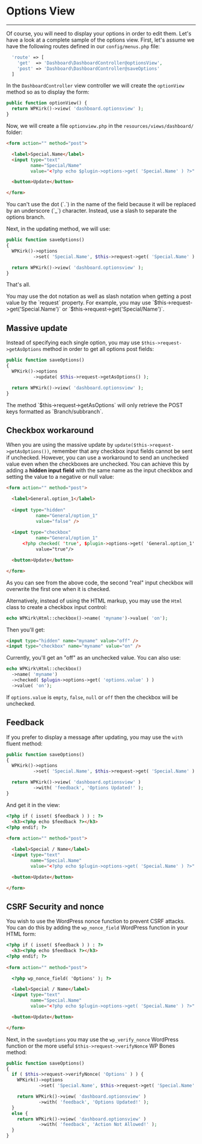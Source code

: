 
# Options View

---
<DocsBoilerplateDemo slug="options" />

Of course, you will need to display your options in order to edit them. Let's have a look at a complete sample of the options view. First, let's assume we have the following routes defined in our `config/menus.php` file:

```php filename="config/menus.php" copy
  'route' => [
    'get'  => 'Dashboard\DashboardController@optionsView',
    'post' => 'Dashboard\DashboardController@saveOptions'
  ]
```

In the `DashboardController` view controller we will create the `optionView` method so as to display the form:

```php filename="plugin/Controllers/DashboardController.php" copy
public function optionView() {
  return WPKirk()->view( 'dashboard.optionsview' );
}
```

Now, we will create a file `optionview.php` in the `resources/views/dashboard/` folder: 

```html filename="resources/views/dashboard/optionsview.php" copy
<form action="" method="post">

  <label>Special.Name</label>
  <input type="text"
         name="Special/Name"
         value="<?php echo $plugin->options->get( 'Special.Name' ) ?>" />

  <button>Update</button>

</form>
```

<Callout>
You can't use the dot (`.`) in the name of the field because it will be replaced by an underscore (`_`) character. Instead, use a slash to separate the options branch.
</Callout>

Next, in the updating method, we will use:

```php filename="plugin/Controllers/DashboardController.php" copy
public function saveOptions()
{
  WPKirk()->options
          ->set( 'Special.Name', $this->request->get( 'Special.Name' ) );

  return WPKirk()->view( 'dashboard.optionsview' );
}
```

That's all.

<Callout>
You may use the dot notation as well as slash notation when getting a post value by the `request` property. For example, you may use `$this->request->get('Special.Name')` or `$this->request->get('Special/Name')`.
</Callout>


## Massive update

Instead of specifying each single option, you may use `$this->request->getAsOptions` method in order to get all options post fields:

```php filename="plugin/Controllers/DashboardController.php" copy
public function saveOptions()
{
  WPKirk()->options
          ->update( $this->request->getAsOptions() );

  return WPKirk()->view( 'dashboard.optionsview' );
}
```

<Callout>
The method `$this->request->getAsOptions` will only retrieve the POST keys formatted as `Branch/subbranch`.
</Callout>


## Checkbox workaround

When you are using the massive update by `update($this->request->getAsOptions())`, remember that any checkbox input fields cannot be sent if unchecked. However, you can use a workaround to send an unchecked value even when the checkboxes are unchecked. You can achieve this by adding a **hidden input field** with the same name as the input checkbox and setting the value to a negative or null value:

```html copy
<form action="" method="post">

  <label>General.option_1</label>
    
  <input type="hidden" 
           name="General/option_1" 
           value="false" />
    
  <input type="checkbox"
           name="General/option_1"
      <?php checked( 'true', $plugin->options->get( 'General.option_1' ) ) ?>
           value="true"/>

  <button>Update</button>

</form>
```

As you can see from the above code, the second "real" input checkbox will overwrite the first one when it is checked.

Alternatively, instead of using the HTML markup, you may use the `Html` class to create a checkbox input control:

```php copy
echo WPKirk\Html::checkbox()->name( 'myname')->value( 'on');
```

Then you'll get:

```html copy
<input type="hidden" name="myname" value="off" />
<input type="checkbox" name="myname" value="on" />
```

Currently, you'll get an "off" as an unchecked value. You can also use:

```php copy
echo WPKirk\Html::checkbox()
  ->name( 'myname')
  ->checked( $plugin->options->get( 'options.value' ) )
  ->value( 'on');
```

If `options.value` is `empty`, `false`, `null` or `off` then the checkbox will be unchecked.

## Feedback

If you prefer to display a message after updating, you may use the `with` fluent method:

```php copy
public function saveOptions()
{
  WPKirk()->options
          ->set( 'Special.Name', $this->request->get( 'Special.Name' ) );

  return WPKirk()->view( 'dashboard.optionsview' )
          ->with( 'feedback', 'Options Updated!' );
}
```

And get it in the view:

```html copy
<?php if ( isset( $feedback ) ) : ?>
  <h3><?php echo $feedback ?></h3>
<?php endif; ?>
  
<form action="" method="post">

  <label>Special / Name</label>
  <input type="text"
         name="Special.Name"
         value="<?php echo $plugin->options->get( 'Special.Name' ) ?>" />

  <button>Update</button>

</form>
```

## CSRF Security and nonce

You wish to use the WordPress nonce function to prevent CSRF attacks. You can do this by adding the `wp_nonce_field` WordPress function in your HTML form:

```html copy
<?php if ( isset( $feedback ) ) : ?>
  <h3><?php echo $feedback ?></h3>
<?php endif; ?>
  
<form action="" method="post">

  <?php wp_nonce_field( 'Options' ); ?>

  <label>Special / Name</label>
  <input type="text"
         name="Special.Name"
         value="<?php echo $plugin->options->get( 'Special.Name' ) ?>" />

  <button>Update</button>

</form>
```

Next, in the `saveOptions` you may use the `wp_verify_nonce` WordPress function or the more useful `$this->request->verifyNonce` WP Bones method:

```php copy
public function saveOptions()
{
  if ( $this->request->verifyNonce( 'Options' ) ) {
    WPKirk()->options
            ->set( 'Special.Name', $this->request->get( 'Special.Name' ) );

    return WPKirk()->view( 'dashboard.optionsview' )
            ->with( 'feedback', 'Options Updated!' );
  }
  else {
    return WPKirk()->view( 'dashboard.optionsview' )
            ->with( 'feedback', 'Action Not Allowed!' );
  }
}
```